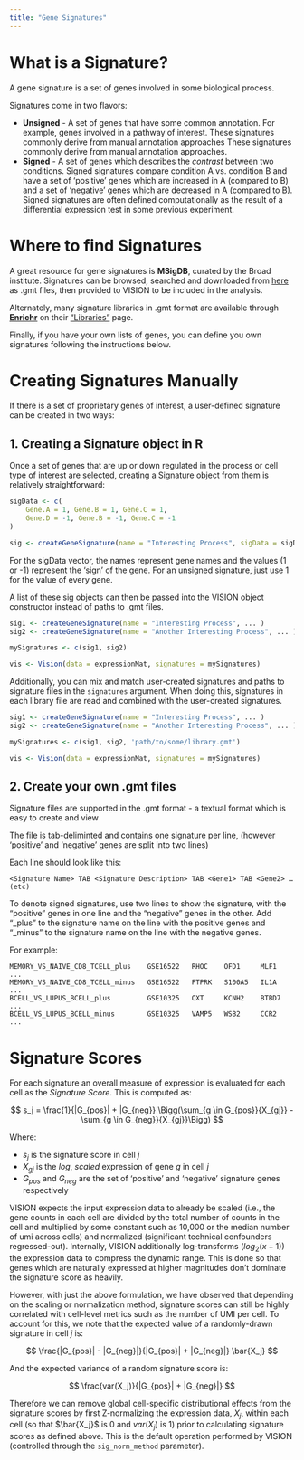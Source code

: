 ```yaml
---
title: "Gene Signatures"
---
```


# What is a Signature?

A gene signature is a set of genes involved in some biological process.

Signatures come in two flavors:

- **Unsigned** - A set of genes that have some common annotation.  For example, genes involved in a pathway of interest.  These signatures commonly derive from manual annotation approaches  These signatures commonly derive from manual annotation approaches.
- **Signed** - A set of genes which describes the *contrast* between two conditions. Signed signatures compare condition A vs. condition B and have a set of 'positive' genes which are increased in A (compared to B) and a set of 'negative' genes which are decreased in A (compared to B).  Signed signatures are often defined computationally as the result of a differential expression test in some previous experiment.

# Where to find Signatures
A great resource for gene signatures is **MSigDB**, curated by the Broad institute. Signatures can be browsed, searched and downloaded from [here](http://software.broadinstitute.org/gsea/msigdb/) as .gmt files, then provided to VISION to be included in the analysis.

Alternately, many signature libraries in .gmt format are available through **[Enrichr](http://amp.pharm.mssm.edu/Enrichr)** on their ["Libraries"](http://amp.pharm.mssm.edu/Enrichr/#stats) page.

Finally, if you have your own lists of genes, you can define you own signatures following the instructions below.

# Creating Signatures Manually
If there is a set of proprietary genes of interest, a user-defined signature can be created in two ways:

## 1. Creating a Signature object in R

Once a set of genes that are up or down regulated in the process or cell type of interest are selected, creating a Signature object from them is relatively straightforward:

```r
sigData <- c(
    Gene.A = 1, Gene.B = 1, Gene.C = 1,
    Gene.D = -1, Gene.B = -1, Gene.C = -1
)

sig <- createGeneSignature(name = "Interesting Process", sigData = sigData)
```
For the sigData vector, the names represent gene names and the values (1 or -1) represent the 'sign' of the gene.  For an unsigned signature, just use 1 for the value of every gene.

A list of these sig objects can then be passed into the VISION object constructor instead of paths to .gmt files.

```r
sig1 <- createGeneSignature(name = "Interesting Process", ... )
sig2 <- createGeneSignature(name = "Another Interesting Process", ... )

mySignatures <- c(sig1, sig2)

vis <- Vision(data = expressionMat, signatures = mySignatures)
```

Additionally, you can mix and match user-created signatures and paths to signature files in the `signatures` argument.  When doing this, signatures in each library file are read and combined with the user-created signatures.

```r
sig1 <- createGeneSignature(name = "Interesting Process", ... )
sig2 <- createGeneSignature(name = "Another Interesting Process", ... )

mySignatures <- c(sig1, sig2, 'path/to/some/library.gmt')

vis <- Vision(data = expressionMat, signatures = mySignatures)
```

## 2. Create your own .gmt files

Signature files are supported in the .gmt format - a textual format which is easy to create and view

The file is tab-deliminted and contains one signature per line, (however 'positive' and 'negative' genes are split into two lines)

Each line should look like this: 

```
<Signature Name> TAB <Signature Description> TAB <Gene1> TAB <Gene2> … (etc) 
```
 
To denote signed signatures, use two lines to show the signature, with the "positive" genes in one line and the "negative" genes in the other.  Add "_plus" to the signature name on the line with the positive genes and "_minus" to the signature name on the line with the negative genes.  

For example:

```
MEMORY_VS_NAIVE_CD8_TCELL_plus    GSE16522   RHOC    OFD1     MLF1   ...
MEMORY_VS_NAIVE_CD8_TCELL_minus   GSE16522   PTPRK   S100A5   IL1A   ...
BCELL_VS_LUPUS_BCELL_plus         GSE10325   OXT     KCNH2    BTBD7  ...
BCELL_VS_LUPUS_BCELL_minus        GSE10325   VAMP5   WSB2     CCR2   ...
```

# Signature Scores

For each signature an overall measure of expression is evaluated for each cell as the *Signature Score*. This is computed as:

$$ s_j = \frac{1}{|G_{pos}| + |G_{neg}} \Bigg(\sum_{g \in G_{pos}}{X_{gj}} - \sum_{g \in G_{neg}}{X_{gj}}\Bigg) $$

Where:

* $s_j$ is the signature score in cell *j*
* $X_{gj}$ is the *log*, *scaled* expression of gene *g* in cell *j*
* $G_{pos}$ and $G_{neg}$ are the set of 'positive' and 'negative' signature genes respectively

VISION expects the input expression data to already be scaled (i.e., the gene counts in each cell are divided by the total number of counts in the cell and multiplied by some constant such as 10,000 or the median number of umi across cells) and normalized (significant technical confounders regressed-out).  Internally, VISION additionally log-transforms ($log_2(x+1)$) the expression data to compress the dynamic range.  This is done so that genes which are naturally expressed at higher magnitudes don't dominate the signature score as heavily.

However, with just the above formulation, we have observed that depending on the scaling or normalization method, signature scores can still be highly correlated with cell-level metrics such as the number of UMI per cell.  To account for this, we note that the expected value of a randomly-drawn signature in cell *j* is:

$$ \frac{|G_{pos}| - |G_{neg}|}{|G_{pos}| + |G_{neg}|} \bar{X_j} $$

And the expected variance of a random signature score is:

$$ \frac{var(X_j)}{|G_{pos}| + |G_{neg}|} $$

Therefore we can remove global cell-specific distributional effects from the signature scores by first Z-normalizing the expression data, $X_j$, within each cell (so that $\bar{X_j}$ is 0 and $var(X_j)$ is 1) prior to calculating signature scores as defined above.  This is the default operation performed by VISION (controlled through the `sig_norm_method` parameter).

